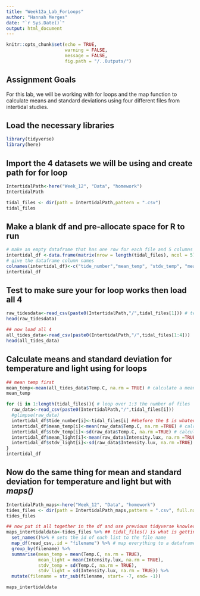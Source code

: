 ```yaml
---
title: "Week12a_Lab_ForLoops"
author: "Hannah Merges"
date: "`r Sys.Date()`"
output: html_document
---
```


```r
knitr::opts_chunk$set(echo = TRUE, 
                      warning = FALSE, 
                      message = FALSE, 
                      fig.path = "/..Outputs/")
```
 
## Assignment Goals 
For this lab, we will be working with for loops and the map function to calculate means and standard deviations using four different files from intertidal studies. 

## Load the necessary libraries 
```r
library(tidyverse)
library(here)
```

## Import the 4 datasets we will be using and create path for for loop  
```r
IntertidalPath<-here("Week_12", "Data", "homework")
IntertidalPath

tidal_files <- dir(path = IntertidalPath,pattern = ".csv")
tidal_files
```
## Make a blank df and pre-allocate space for R to run 
```r
# make an empty dataframe that has one row for each file and 5 columns (stdv and mean for light and temp and per tide pool)
intertidal_df <-data.frame(matrix(nrow = length(tidal_files), ncol = 5))
# give the dataframe column names
colnames(intertidal_df)<-c("tide_number","mean_temp", "stdv_temp", "mean_light", "stdv_light")
intertidal_df
```
## Test to make sure your for loop works then load all 4 
```r
raw_tidesdata<-read_csv(paste0(IntertidalPath,"/",tidal_files[1])) # test by reading in the first file and see if it works
head(raw_tidesdata)

## now load all 4 
all_tides_data<-read_csv(paste0(IntertidalPath,"/",tidal_files[1:4]))
head(all_tides_data)
```
## Calculate **means** and **standard deviation** for temperature and light using for loops 
```r
## mean temp first 
mean_temp<-mean(all_tides_data$Temp.C, na.rm = TRUE) # calculate a mean
mean_temp

for (i in 1:length(tidal_files)){ # loop over 1:3 the number of files 
  raw_data<-read_csv(paste0(IntertidalPath,"/",tidal_files[i]))
  #glimpse(raw_data)
  intertidal_df$tide_number[i]<-tidal_files[i] ##before the $ is whatever you named the df, after $ is first assigned column name with filenames  
  intertidal_df$mean_temp[i]<-mean(raw_data$Temp.C, na.rm =TRUE) # calculating mean
  intertidal_df$stdv_temp[i]<-sd(raw_data$Temp.C, na.rm =TRUE) # calculating stdv 
  intertidal_df$mean_light[i]<-mean(raw_data$Intensity.lux, na.rm =TRUE) # use raw.data, and the associated columns 
  intertidal_df$stdv_light[i]<-sd(raw_data$Intensity.lux, na.rm =TRUE)
}
intertidal_df

```
## Now do the same thing for mean and standard deviation for temperature and light but with _maps()_
```r
IntertidalPath_maps<-here("Week_12", "Data", "homework")
tides_files <- dir(path = IntertidalPath_maps,pattern = ".csv", full.names = TRUE) ## list all the files with .csv that are in this specified path, full.names --> tells R the right place to look 
tides_files

## now put it all together in the df and use previous tidyverse knowledge to summarize and create new columns 
maps_intertidaldata<-tides_files %>% ## tidal_files() is what is getting iteratred over everything 
  set_names()%>% # sets the id of each list to the file name
  map_df(read_csv,.id = "filename") %>% # map everything to a dataframe and put the id in a column called filename --> this is what is iterating 
  group_by(filename) %>%
  summarise(mean_temp = mean(Temp.C, na.rm = TRUE),
            mean_light = mean(Intensity.lux, na.rm = TRUE), 
            stdv_temp = sd(Temp.C, na.rm = TRUE), 
            stdv_light = sd(Intensity.lux, na.rm = TRUE)) %>% 
  mutate(filename = str_sub(filename, start= -7, end= -1))

maps_intertidaldata

```















